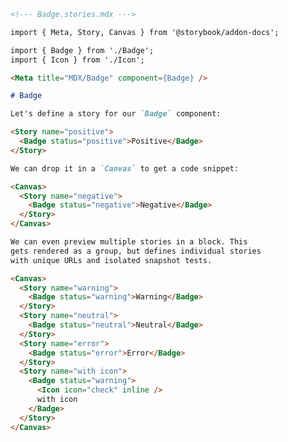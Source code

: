 ```md
<!--- Badge.stories.mdx --->

import { Meta, Story, Canvas } from '@storybook/addon-docs';

import { Badge } from './Badge';
import { Icon } from './Icon';

<Meta title="MDX/Badge" component={Badge} />

# Badge

Let's define a story for our `Badge` component:

<Story name="positive">
  <Badge status="positive">Positive</Badge>
</Story>

We can drop it in a `Canvas` to get a code snippet:

<Canvas>
  <Story name="negative">
    <Badge status="negative">Negative</Badge>
  </Story>
</Canvas>

We can even preview multiple stories in a block. This
gets rendered as a group, but defines individual stories
with unique URLs and isolated snapshot tests.

<Canvas>
  <Story name="warning">
    <Badge status="warning">Warning</Badge>
  </Story>
  <Story name="neutral">
    <Badge status="neutral">Neutral</Badge>
  </Story>
  <Story name="error">
    <Badge status="error">Error</Badge>
  </Story>
  <Story name="with icon">
    <Badge status="warning">
      <Icon icon="check" inline />
      with icon
    </Badge>
  </Story>
</Canvas>
```
